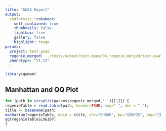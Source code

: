 ```yaml
---
title: "GWAS Report"
output:
  rmdformats::robobook:
    self_contained: true
    thumbnails: false
    lightbox: true
    gallery: false
    highlight: tango
params:
  project: test-gwas
  regenie_merged: ../tests/output/test-gwas/04_regenie_merged/test-gwas.Y1.regenie.gz ../tests/output/test-gwas/04_regenie_merged/test-gwas.Y2.regenie.gz
  phenotype: "Y1,Y2"
---
```


```r
library(qqman)
```


## Manhattan and QQ Plot

```r
for (path in strsplit(params$regenie_merged,' ')[[1]]) {
regenieTable = read.table(path, header=TRUE, sep=" ", dec = ".");
title <- basename(path)
manhattan(regenieTable, main = title, chr="CHROM", bp="GENPOS", snp="ID", p="LOG10P", logp= FALSE, cex = 0.3, col = c("blue4", "orange3"))
qq(regenieTable$LOG10P)
}

```
